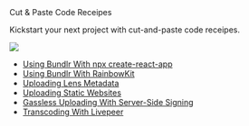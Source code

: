
<div class="py-20">
<Heading level={1}  className="mb-4">Cut & Paste Code Receipes</Heading>

<p>Kickstart your next project with cut-and-paste code receipes.</p>

</div>

<img
	src="https://bundlr.network/new/assets/home/data-donuts.webp"
	className="absolute mt-20 top-10 hidden lg:flex right-10 w-[400px]"
/>

-   [Using Bundlr With npx create-react-app](/developer-docs/recipes/react)
-   [Using Bundlr With RainbowKit](/developer-docs/recipes/rainbowkit)
-   [Uploading Lens Metadata](/developer-docs/recipes/lens)
-   [Uploading Static Websites](/developer-docs/recipes/uploading-static-sites)
-   [Gassless Uploading With Server-Side Signing](/developer-docs/recipes/gassless-uploading)
-   [Transcoding With Livepeer](/developer-docs/recipes/livepeer)
